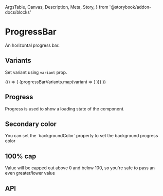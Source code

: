   ArgsTable,
  Canvas,
  Description,
  Meta,
  Story,
} from '@storybook/addon-docs/blocks'

<Meta title="Components/ProgressBar" component={ProgressBar} />

# ProgressBar

<Description>An horizontal progress bar.</Description>

<Canvas>
  <Story name="Basic">
    <ProgressBar value={40} />
  </Story>
</Canvas>

## Variants

<Description>Set variant using `variant` prop.</Description>

<Canvas>
  <Story name="Variants">
    {() => (
      <Boxer my={1}>
        {progressBarVariants.map(variant => (
          <UncontrolledProgressBar key={variant} variant={variant} />
        ))}
      </Boxer>
    )}
  </Story>
</Canvas>

## Progress

<Description>
  Progress is used to show a loading state of the component.
</Description>

<Canvas>
  <Story name="Progress">
    <ProgressBar progress my={3} />
  </Story>
</Canvas>

## Secondary color

<Description>
  You can set the `backgroundColor` property to set the background progress
  color
</Description>

<Canvas>
  <Story name="Background">
    <ProgressBar value={60} backgroundColor="green" />
  </Story>
</Canvas>

## 100% cap

<Description>
  Value will be capped out above 0 and below 100, so you&apos;re safe to pass an
  even greater/lower value
</Description>

<Canvas>
  <Story name="Cap">
    <Boxer my={1}>
      <ProgressBar value={600} />
      <ProgressBar value={-600} />
    </Boxer>
  </Story>
</Canvas>

## API

<ArgsTable of={ProgressBar} />
